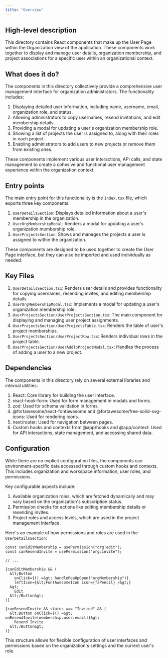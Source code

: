 ```yaml
---
title: "Overview"
---
```


## High-level description
This directory contains React components that make up the User Page within the Organization view of the application. These components work together to display and manage user details, organization membership, and project associations for a specific user within an organizational context.

## What does it do?
The components in this directory collectively provide a comprehensive user management interface for organization administrators. The functionality includes:

1. Displaying detailed user information, including name, username, email, organization role, and status.
2. Allowing administrators to copy usernames, resend invitations, and edit membership details.
3. Providing a modal for updating a user's organization membership role.
4. Showing a list of projects the user is assigned to, along with their roles in each project.
5. Enabling administrators to add users to new projects or remove them from existing ones.

These components implement various user interactions, API calls, and state management to create a cohesive and functional user management experience within the organization context.

## Entry points
The main entry point for this functionality is the `index.tsx` file, which exports three key components:

1. `UserDetailsSection`: Displays detailed information about a user's membership in the organization.
2. `UserOrgMembershipModal`: Renders a modal for updating a user's organization membership role.
3. `UserProjectsSection`: Shows and manages the projects a user is assigned to within the organization.

These components are designed to be used together to create the User Page interface, but they can also be imported and used individually as needed.

## Key Files
1. `UserDetailsSection.tsx`: Renders user details and provides functionality for copying usernames, resending invites, and editing membership details.
2. `UserOrgMembershipModal.tsx`: Implements a modal for updating a user's organization membership role.
3. `UserProjectsSection/UserProjectsSection.tsx`: The main component for displaying and managing user project assignments.
4. `UserProjectsSection/UserProjectsTable.tsx`: Renders the table of user's project memberships.
5. `UserProjectsSection/UserProjectRow.tsx`: Renders individual rows in the project table.
6. `UserProjectsSection/UserAddToProjectModal.tsx`: Handles the process of adding a user to a new project.

## Dependencies
The components in this directory rely on several external libraries and internal utilities:

1. React: Core library for building the user interface.
2. react-hook-form: Used for form management in modals and forms.
3. zod: Used for schema validation in forms.
4. @fortawesome/react-fontawesome and @fortawesome/free-solid-svg-icons: Used for rendering icons.
5. next/router: Used for navigation between pages.
6. Custom hooks and contexts from @app/hooks and @app/context: Used for API interactions, state management, and accessing shared data.

## Configuration
While there are no explicit configuration files, the components use environment-specific data accessed through custom hooks and contexts. This includes organization and workspace information, user roles, and permissions.

Key configurable aspects include:

1. Available organization roles, which are fetched dynamically and may vary based on the organization's subscription status.
2. Permission checks for actions like editing membership details or resending invites.
3. Project roles and access levels, which are used in the project management interface.

Here's an example of how permissions and roles are used in the `UserDetailsSection`:

```tsx
const canEditMembership = usePermission("org:edit");
const canResendInvite = usePermission("org:invite");

// ...

{canEditMembership && (
  &lt;Button
    onClick={() =&gt; handlePopUpOpen("orgMembership")}
    leftIcon={&lt;FontAwesomeIcon icon={faPencil} /&gt;}
  &gt;
    Edit
  &lt;/Button&gt;
)}

{canResendInvite && status === "Invited" && (
  &lt;Button onClick={() =&gt; onResendInvite(membership.user.email)}&gt;
    Resend Invite
  &lt;/Button&gt;
)}
```

This structure allows for flexible configuration of user interfaces and permissions based on the organization's settings and the current user's role.